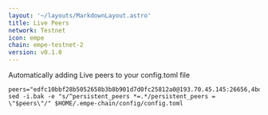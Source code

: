 ```yaml
---
layout: '~/layouts/MarkdownLayout.astro'
title: Live Peers
network: Testnet
icon: empe
chain: empe-testnet-2
version: v0.1.0
---
```

Automatically adding Live peers to your config.toml file
```
peers="edfc10bbf28b5052658b3b8b901d7d0fc25812a0@193.70.45.145:26656,4bd60dee1cb81cb544f545589b8dd286a7b3fd65@149.202.73.140:26656,149383fab60d8845c408dce7bb93c05aa1fd115e@54.37.80.141:26656"
sed -i.bak -e "s/^persistent_peers *=.*/persistent_peers = \"$peers\"/" $HOME/.empe-chain/config/config.toml
```

